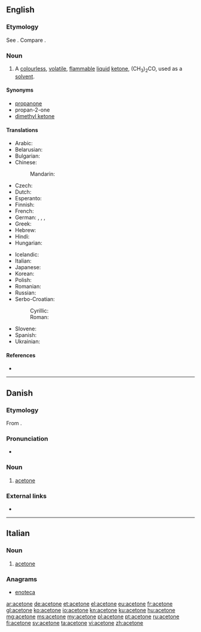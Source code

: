 {{also|acétone}}
==English==

===Etymology===
See {{term|acetic}}. Compare {{term|ketone}}.

===Noun===
{{en-noun|-}}

# {{organic compound}} A [[colourless]], [[volatile]], [[flammable]] [[liquid]] [[ketone]], (CH<sub>3</sub>)<sub>2</sub>CO, used as a [[solvent]].

====Synonyms====
* [[propanone]]
* propan-2-one
* [[dimethyl ketone]]

====Translations====
{{trans-top|the organic compound (CH<sub>3</sub>)<sub>2</sub>CO}}
* Arabic: {{t-|ar|أسيتون|m|tr=ʾasitūn|sc=Arab}}
* Belarusian: {{t-|be|ацэтон|m|tr=acetón|sc=Cyrl}}
* Bulgarian: {{t-|bg|ацетон|m|tr=acetón}}
* Chinese:
*: Mandarin: {{t|cmn|丙酮|tr=bǐngtóng|sc=Hani}}
* Czech: {{t-|cs|aceton|m}}
* Dutch: {{t-|nl|aceton|m|n}}
* Esperanto: {{t-|eo|acetono}}
* Finnish: {{t+|fi|asetoni}}
* French: {{t+|fr|acétone|f}}
* German: {{t+|de|Aceton|n}}, {{t+|de|Azeton|n}}, {{t+|de|Propanon|n}}, {{t+|de|Dimethylketon|n}}
* Greek: {{t+|el|ακετόνη|f|tr=aketóni}}
* Hebrew: {{t+|he|אצטון|m|tr=atsetón}}
* Hindi: {{t-|hi|शुक्ता|tr=shuktaa|sc=Deva}}
* Hungarian: {{t+|hu|aceton}}
{{trans-mid}}
* Icelandic: {{t-|is|asetón|n}}
* Italian: {{t-|it|acetone|m}}
* Japanese: {{t-|ja|アセトン|tr=aseton|sc=Jpan}}
* Korean: {{t-|ko|아세톤|tr=aseton|sc=Kore}}
* Polish: {{t+|pl|aceton|m}}
* Romanian: {{t-|ro|acetonă|f}}
* Russian: {{t+|ru|ацетон|m|tr=acetón}}
* Serbo-Croatian:
*: Cyrillic: {{t-|sh|ацетон|m|alt=ацѐто̄н|sc=Cyrl}}
*: Roman: {{t-|sh|aceton|m|alt=acètōn}}
* Slovene: {{t+|sl|aceton|m|alt=acetón}}
* Spanish: {{t+|es|acetona|f}}
* Ukrainian: {{t+|uk|ацетон|m|tr=acetón|sc=Cyrl}}
{{trans-bottom}}

====References====
* {{pedialite}}

----

==Danish==

===Etymology===
From {{etyl|la|da}} {{term|acetum|acētum|vinegar|lang=la}} {{suffix||one|lang=da}}.

===Pronunciation===
* {{IPA|/asətoːnə/|[asəˈtˢoːnə]|lang=da}}

===Noun===
{{da-noun|n|-}}

# [[acetone#English|acetone]] {{gloss|the organic compound (CH₃)₂CO}}

===External links===
* {{pedialite|lang=da}}

----

==Italian==

===Noun===
{{it-noun|aceton|m|e|i}}

# {{organic compound|lang=it}} [[#English|acetone]]

===Anagrams===
* [[enoteca#Italian|enoteca]]

[[ar:acetone]]
[[de:acetone]]
[[et:acetone]]
[[el:acetone]]
[[eu:acetone]]
[[fr:acetone]]
[[gl:acetone]]
[[ko:acetone]]
[[io:acetone]]
[[kn:acetone]]
[[ku:acetone]]
[[hu:acetone]]
[[mg:acetone]]
[[ms:acetone]]
[[my:acetone]]
[[pl:acetone]]
[[pt:acetone]]
[[ru:acetone]]
[[fi:acetone]]
[[sv:acetone]]
[[ta:acetone]]
[[vi:acetone]]
[[zh:acetone]]
